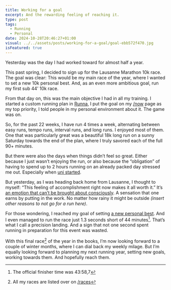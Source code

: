 ```yaml
---
title: Working for a goal
excerpt: And the rewarding feeling of reaching it.
type: post
tags:
  - Running
  - Personal
date: 2024-10-28T20:46:27+01:00
visual: ../../assets/posts/working-for-a-goal/goal-ebb572f470.jpg
isFeatured: true
---
```


Yesterday was the day I had worked toward for almost half a year.

This past spring, I decided to sign up for the Lausanne Marathon 10k race. The goal was clear: This would be my main race of the year, where I wanted to set a new 10k personal best. And, as an even more ambitious goal, run my first sub 44’ 10k race.

From that day on, this was the main objective I had in all my training. I started a custom running plan in [Runna](https://www.runna.com/), I put the goal on my [/now](/now) page as my top priority, I told people in my personal environment about it. The game was on.

So, for the past 22 weeks, I have run 4 times a week, alternating between easy runs, tempo runs, interval runs, and long runs. I enjoyed most of them. One that was particularly great was a beautiful 18k long run on a sunny Saturday towards the end of the plan, where I truly savored each of the full 90+ minutes.

But there were also the days when things didn’t feel so great. Either because I just wasn’t enjoying the run, or also because the “obligation” of having to spend up to 2 hours running on an already packed day stressed me out. Especially when [uni started](/uni-start).

But yesterday, as I was heading back home from Lausanne, I thought to myself: “This feeling of accomplishment right now makes it all worth it.” It’s [an emotion that can’t be brought about consciously](/after-run-high). A sensation that one earns by putting in the work. No matter how rainy it might be outside _(insert other reasons to not go for a run here)_.

For those wondering, I reached my goal of setting [a new personal best](/races). And I even managed to run the race just 1.3 seconds short of 44 minutes[^1]. That’s what I call a precision landing. And a sign that not one second spent running in preparation for this event was wasted.

With this final race[^2] of the year in the books, I’m now looking forward to a couple of winter months, where I can dial back my weekly milage. But I’m equally looking forward to planning my next running year, setting new goals, working towards them. And hopefully reach them.

[^1]:	The official finisher time was 43:58,7

[^2]:	All my races are listed over on [/races](/races)
